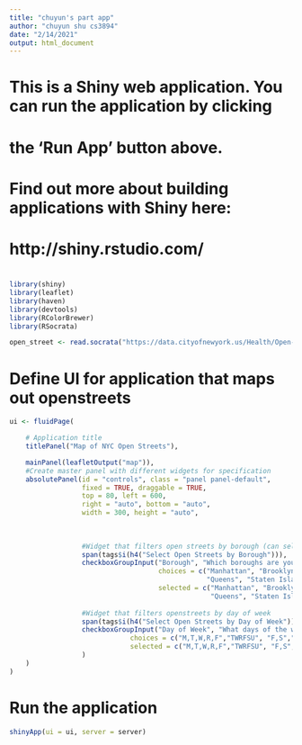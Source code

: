 ---
title: "chuyun's part app"
author: "chuyun shu cs3894"
date: "2/14/2021"
output: html_document
---

#
# This is a Shiny web application. You can run the application by clicking
# the 'Run App' button above.
#
# Find out more about building applications with Shiny here:
#
#    http://shiny.rstudio.com/
#

```{r load libraries and data, warning=FALSE, message=FALSE, include=FALSE}
library(shiny)
library(leaflet)
library(haven)
library(devtools)
library(RColorBrewer)
library(RSocrata)

open_street <- read.socrata("https://data.cityofnewyork.us/Health/Open-Streets-Locations/uiay-nctu")

```


# Define UI for application that maps out openstreets

```{r ui, warning=FALSE}
ui <- fluidPage(

    # Application title
    titlePanel("Map of NYC Open Streets"),

    mainPanel(leafletOutput("map")),
    #Create master panel with different widgets for specification
    absolutePanel(id = "controls", class = "panel panel-default", 
                  fixed = TRUE, draggable = TRUE,
                  top = 80, left = 600, 
                  right = "auto", bottom = "auto", 
                  width = 300, height = "auto",
                  
                 
                              
                  #Widget that filters open streets by borough (can select multiple)
                  span(tags$i(h4("Select Open Streets by Borough"))),
                  checkboxGroupInput("Borough", "Which boroughs are you interested in?",
                                     choices = c("Manhattan", "Brooklyn", "Bronx",
                                                 "Queens", "Staten Island"),
                                     selected = c("Manhattan", "Brooklyn", "Bronx",
                                                  "Queens", "Staten Island")),
                  
                  #Widget that filters openstreets by day of week
                  span(tags$i(h4("Select Open Streets by Day of Week"))),
                  checkboxGroupInput("Day of Week", "What days of the week is this open street becoming public",
                              choices = c("M,T,W,R,F","TWRFSU", "F,S","S,U","FSU","RFSU","ALL"),
                              selected = c("M,T,W,R,F","TWRFSU", "F,S","S,U","FSU","RFSU","ALL")
                  )
    )
)
```

# Run the application 
```{r run app}
shinyApp(ui = ui, server = server)
```
